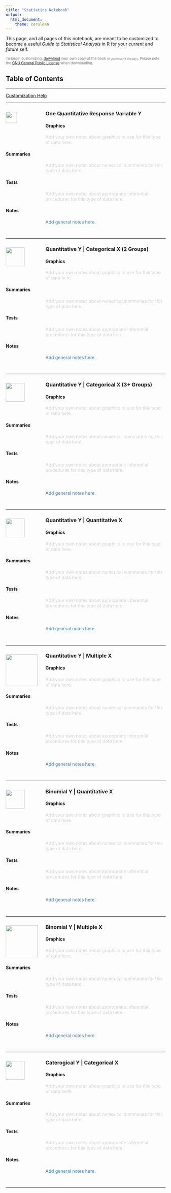 ```yaml
---
title: "Statistics Notebook"
output: 
  html_document:
    theme: cerulean
---
```


This page, and all pages of this notebook, are meant to be customized to become a useful *Guide to Statistical Analysis* in R for your *current* and *future* self. 

<span style="font-size:.8em;color:gray;">
To begin customizing, [download](https://github.com/saundersg/Statistics-Notebook) your own copy of the book <span style="font-size:.8em;">(if you haven't already)</span>. Please note the [GNU General Public License](https://choosealicense.com/licenses/gpl-3.0/) when downloading.
</span>

## Table of Contents

----

<!-- This is how to comment text out. You can comment out the above instructions if you wish. Comments allow the text to remain in the Rmd file, but not be displayed in the html file. -->

[Customization Help](RMarkdownHints.html)

----

<div style="float:left;width:125px;" align=center>
<img src="./Images/QuantY.png" width=35px;>
</div>


### One Quantitative Response Variable Y {.tabset .tabset-pills}

#### Graphics
<div style="padding-left:125px;color:lightgray;">
<!-- Add your customizations in the area below: -->

Add your own notes about graphics to use for this type of data here.



<!--- End of Add content area.  ------------------>
</div>

#### Summaries
<div style="padding-left:125px;color:lightgray;">
<!-- Add your customizations in the area below: -->

Add your own notes about numerical summaries for this type of data here.



<!--- End of Add content area.  ------------------>
</div>


#### Tests
<div style="padding-left:125px;color:lightgray;">
<!-- Add your customizations in the area below: -->

Add your own notes about appropriate inferential procedures for this type of data here.



<!--- End of Add content area.  ------------------>
</div>


#### Notes
<div style="padding-left:125px;color:steelblue;">
<!-- Add your customizations in the area below: -->

Add general notes here.



<!--- End of Add content area.  ------------------>
</div>


##
<div style="clear:both;"></div>

----

<div style="float:left;width:125px;" align=center>
<img src="./Images/QuantYQualXg2.png" width=59px;>
</div>

### Quantitative Y | Categorical X (2 Groups) {.tabset .tabset-pills}

#### Graphics
<div style="padding-left:125px;color:lightgray;">
<!-- Add your customizations in the area below: -->

Add your own notes about graphics to use for this type of data here.



<!--- End of Add content area.  ------------------>
</div>

#### Summaries
<div style="padding-left:125px;color:lightgray;">
<!-- Add your customizations in the area below: -->

Add your own notes about numerical summaries for this type of data here.



<!--- End of Add content area.  ------------------>
</div>


#### Tests
<div style="padding-left:125px;color:lightgray;">
<!-- Add your customizations in the area below: -->

Add your own notes about appropriate inferential procedures for this type of data here.



<!--- End of Add content area.  ------------------>
</div>


#### Notes
<div style="padding-left:125px;color:steelblue;">
<!-- Add your customizations in the area below: -->

Add general notes here.



<!--- End of Add content area.  ------------------>
</div>


##
<div style="clear:both;"></div>

----

<div style="float:left;width:125px;" align=center>
<img src="./Images/QuantYQualXg3plus.png" width=59px;>
</div>

### Quantitative Y | Categorical X (3+ Groups) {.tabset .tabset-pills}

#### Graphics
<div style="padding-left:125px;color:lightgray;">
<!-- Add your customizations in the area below: -->

Add your own notes about graphics to use for this type of data here.



<!--- End of Add content area.  ------------------>
</div>

#### Summaries
<div style="padding-left:125px;color:lightgray;">
<!-- Add your customizations in the area below: -->

Add your own notes about numerical summaries for this type of data here.



<!--- End of Add content area.  ------------------>
</div>


#### Tests
<div style="padding-left:125px;color:lightgray;">
<!-- Add your customizations in the area below: -->

Add your own notes about appropriate inferential procedures for this type of data here.



<!--- End of Add content area.  ------------------>
</div>


#### Notes
<div style="padding-left:125px;color:steelblue;">
<!-- Add your customizations in the area below: -->

Add general notes here.



<!--- End of Add content area.  ------------------>
</div>


##
<div style="clear:both;"></div>


----

<div style="float:left;width:125px;" align=center>
<img src="./Images/QuantYQuantX.png" width=59px;>
</div>

### Quantitative Y | Quantitative X {.tabset .tabset-pills}

#### Graphics
<div style="padding-left:125px;color:lightgray;">
<!-- Add your customizations in the area below: -->

Add your own notes about graphics to use for this type of data here.



<!--- End of Add content area.  ------------------>
</div>

#### Summaries
<div style="padding-left:125px;color:lightgray;">
<!-- Add your customizations in the area below: -->

Add your own notes about numerical summaries for this type of data here.



<!--- End of Add content area.  ------------------>
</div>


#### Tests
<div style="padding-left:125px;color:lightgray;">
<!-- Add your customizations in the area below: -->

Add your own notes about appropriate inferential procedures for this type of data here.



<!--- End of Add content area.  ------------------>
</div>


#### Notes
<div style="padding-left:125px;color:steelblue;">
<!-- Add your customizations in the area below: -->

Add general notes here.



<!--- End of Add content area.  ------------------>
</div>


##
<div style="clear:both;"></div>


----

<div style="float:left;width:125px;" align=center>
<img src="./Images/QuantYMultX.png" width=100px;>
</div>

### Quantitative Y | Multiple X {.tabset .tabset-pills}

#### Graphics
<div style="padding-left:125px;color:lightgray;">
<!-- Add your customizations in the area below: -->

Add your own notes about graphics to use for this type of data here.



<!--- End of Add content area.  ------------------>
</div>

#### Summaries
<div style="padding-left:125px;color:lightgray;">
<!-- Add your customizations in the area below: -->

Add your own notes about numerical summaries for this type of data here.



<!--- End of Add content area.  ------------------>
</div>


#### Tests
<div style="padding-left:125px;color:lightgray;">
<!-- Add your customizations in the area below: -->

Add your own notes about appropriate inferential procedures for this type of data here.



<!--- End of Add content area.  ------------------>
</div>


#### Notes
<div style="padding-left:125px;color:steelblue;">
<!-- Add your customizations in the area below: -->

Add general notes here.



<!--- End of Add content area.  ------------------>
</div>



##
<div style="clear:both;"></div>

----

<div style="float:left;width:125px;" align=center>
<img src="./Images/BinomYQuantX.png" width=59px;>
</div>




### Binomial Y | Quantitative X {.tabset .tabset-pills}

#### Graphics
<div style="padding-left:125px;color:lightgray;">
<!-- Add your customizations in the area below: -->

Add your own notes about graphics to use for this type of data here.



<!--- End of Add content area.  ------------------>
</div>

#### Summaries
<div style="padding-left:125px;color:lightgray;">
<!-- Add your customizations in the area below: -->

Add your own notes about numerical summaries for this type of data here.



<!--- End of Add content area.  ------------------>
</div>


#### Tests
<div style="padding-left:125px;color:lightgray;">
<!-- Add your customizations in the area below: -->

Add your own notes about appropriate inferential procedures for this type of data here.



<!--- End of Add content area.  ------------------>
</div>


#### Notes
<div style="padding-left:125px;color:steelblue;">
<!-- Add your customizations in the area below: -->

Add general notes here.



<!--- End of Add content area.  ------------------>
</div>



##
<div style="clear:both;"></div>


----

<div style="float:left;width:125px;" align=center>
<img src="./Images/BinomYMultX.png" width=100px;>
</div>



### Binomial Y | Multiple X {.tabset .tabset-pills}

#### Graphics
<div style="padding-left:125px;color:lightgray;">
<!-- Add your customizations in the area below: -->

Add your own notes about graphics to use for this type of data here.



<!--- End of Add content area.  ------------------>
</div>

#### Summaries
<div style="padding-left:125px;color:lightgray;">
<!-- Add your customizations in the area below: -->

Add your own notes about numerical summaries for this type of data here.



<!--- End of Add content area.  ------------------>
</div>


#### Tests
<div style="padding-left:125px;color:lightgray;">
<!-- Add your customizations in the area below: -->

Add your own notes about appropriate inferential procedures for this type of data here.



<!--- End of Add content area.  ------------------>
</div>


#### Notes
<div style="padding-left:125px;color:steelblue;">
<!-- Add your customizations in the area below: -->

Add general notes here.



<!--- End of Add content area.  ------------------>
</div>



##
<div style="clear:both;"></div>


----

<div style="float:left;width:125px;" align=center>
<img src="./Images/QualYQualX.png" width=59px;>
</div>



### Caterogical Y | Categorical X {.tabset .tabset-pills}

#### Graphics
<div style="padding-left:125px;color:lightgray;">
<!-- Add your customizations in the area below: -->

Add your own notes about graphics to use for this type of data here.



<!--- End of Add content area.  ------------------>
</div>

#### Summaries
<div style="padding-left:125px;color:lightgray;">
<!-- Add your customizations in the area below: -->

Add your own notes about numerical summaries for this type of data here.



<!--- End of Add content area.  ------------------>
</div>


#### Tests
<div style="padding-left:125px;color:lightgray;">
<!-- Add your customizations in the area below: -->

Add your own notes about appropriate inferential procedures for this type of data here.



<!--- End of Add content area.  ------------------>
</div>


#### Notes
<div style="padding-left:125px;color:steelblue;">
<!-- Add your customizations in the area below: -->

Add general notes here.



<!--- End of Add content area.  ------------------>
</div>


##
<div style="clear:both;"></div>


----

<footer></footer>

